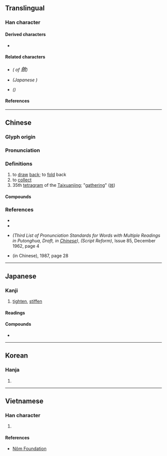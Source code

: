 {{also|歛|㪘|敛}}
{{character info/new}}
==Translingual==
{{Han simplified forms|斂|㪘|敛|ex=y}}

===Han character===
{{Han char|rn=66|rad=攴|as=13|sn=17|four=88840|canj=OOOK|ids=⿰僉攵}}

====Derived characters====
* {{l|mul|[[瀲]]([[𭲠]]/[[潋]]), [[𫾛]], [[𣟺]], [[𤒦]]([[𬋃]]), [[𢋻]], [[蘞]]([[蔹]]), [[籢]], [[𢅸]], [[𭟠]], [[𤒥]]}}

====Related characters====
* {{l|mul|[[歛]]}} ''({{w|Variant Chinese characters|Variant}} {{w|Traditional Chinese characters|traditional form}} of <big>斂</big>)''
* {{l|mul|[[㪘]]}} ''(Japanese {{w|extended shinjitai}})''
* {{l|mul|[[敛]]}} ''({{w|Simplified Chinese}})''

====References====
{{Han ref|kx=0476.020|dkj=13407|dj=0830.330|hdz=21478.070|uh=6582}}

----

==Chinese==
{{zh-forms|t2=歛|s=敛}}

===Glyph origin===
{{Han etym}}

===Pronunciation===
{{zh-pron
|m=斂
|m-s=nian4
|c=lim5,lim6
|c-t=liam4
|g=lien5
|h=pfs=liam
|j=lie2
|mb=līng
|md=liēng/liêng
|mn=liám
|mn-t=niam2/liêm2
|mn-t_note=niam2 - Shantou; liêm2 - Chaozhou
|w=3li
|x=lienn4/lienn5
|x_note=lienn4 - literary; lienn5 - vernacular
|mc=y
|oc=y
|cat=v,n
}}

===Definitions===
{{zh-hanzi}}

# to [[draw]] [[back]]; to [[fold]] back
# to [[collect]]
# 35th [[tetragram]] of the [[Taixuanjing]]; "[[gathering]]" ([[𝌨]])

====Compounds====
{{zh-der|五斂子|內斂|大斂|小斂|屏氣斂息|征斂|急征重斂|把斂|收斂|收斂劑|整衣斂容|斂兵|斂容|斂影逃形|斂怨|斂怨求媚|斂戢|斂手|斂手待斃|斂步|斂笑而泣|斂縮|斂聲屏氣|斂著|斂藏|斂衣|斂衽|斂衽正容|斂財|斂足|斂跡|斂躬|斂避|斂錢|斂飭|斂首低眉|斂黛|暴斂|暴斂橫徵|橫征暴斂|橫科暴斂|橫賦暴斂|珍藏密斂|省刑薄斂|科斂|繁刑重斂|聚斂|藏鋒斂鍔|裒斂|賤斂貴出|賤斂貴發|賦斂|銷聲斂跡|鋒芒內斂|頭會箕斂|鳩斂}}

===References===
* {{R:twedu|A01741}}
* {{R:yue:Hanzi}}
* {{lang|zh|普通話异讀詞审音表初稿(第三編)}} ''(Third List of Pronunciation Standards for Words with Multiple Readings in Putonghua, Draft, in [[Chinese]])'', {{lang|zh|文字改革}} ''(Script Reform)'', Issue 85, December 1962, page 4
* {{lang|zh|普通话异读词审音表}} (in Chinese), 1987, page 28

----

==Japanese==
{{ja-kanji forms|㪘|斂}}

===Kanji===
{{ja-kanji|grade=|rs=攴13|shin=㪘}}

# [[tighten]], [[stiffen]]

====Readings====
{{ja-readings
|goon=れん<れん<れむ
|kanon=れん<れん<れむ
|kun=おさ-める<をさ-める
}}

====Compounds====
* {{ja-r|斂葬|れんそう|[[interment]], [[burial]]}}

----

==Korean==

===Hanja===
{{ko-hanja|hangeul=[[렴]]>[[염]]|eumhun=|rv=ryeom>yeom|mr=ryŏm>yŏm|y=lyem>yem}}

# {{defn|lang=ko|sort=攴13}}

----

==Vietnamese==

===Han character===
{{vi-hantu|rs=攴13|[[kiếm]], [[liễm]], [[liệm]]}}

# {{defn|lang=vi|sort=攴13}}

====References====
* [http://nomfoundation.org/common/nom_details.php?codepoint=6582 Nôm Foundation]